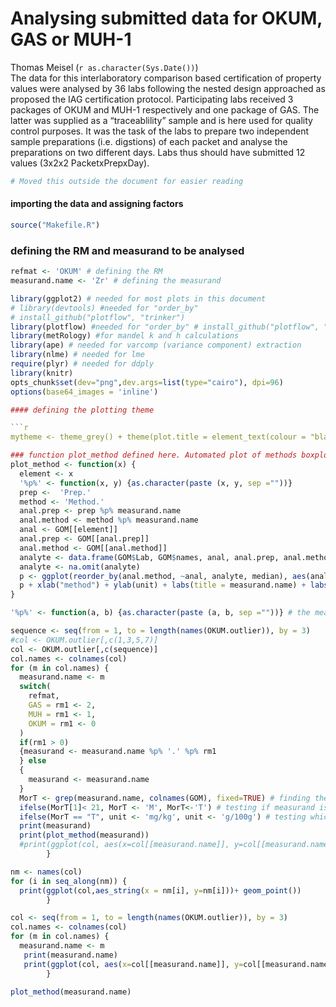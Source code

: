 Analysing submitted data for OKUM, GAS or MUH-1
========================================================
Thomas Meisel (`r as.character(Sys.Date())`)  
The data for this interlaboratory comparison based certification of property values were analysed by 36 labs following the nested design approached as proposed the IAG certification protocol. Participating labs received 3 packages of OKUM and MUH-1 respectively and one package of GAS. The latter was supplied as a "traceablility" sample and is here used for quality control purposes. It was the task of the labs to prepare two independent sample preparations (i.e. digstions) of each packet and analyse the preparations on two different days. Labs thus should have submitted 12 values (3x2x2 PacketxPrepxDay). 
```r
# Moved this outside the document for easier reading
```
#### importing the data and assigning factors
```r
source("Makefile.R")
```

### defining the RM and measurand to be analysed
```r
refmat <- 'OKUM' # defining the RM
measurand.name <- 'Zr' # defining the measurand
``` 

```r
library(ggplot2) # needed for most plots in this document
# library(devtools) #needed for "order_by"
# install_github("plotflow", "trinker")
library(plotflow) #needed for "order_by" # install_github("plotflow", "trinker")
library(metRology) #for mandel k and h calculations
library(ape) # needed for varcomp (variance component) extraction
library(nlme) # needed for lme
require(plyr) # needed for ddply
library(knitr)
opts_chunk$set(dev="png",dev.args=list(type="cairo"), dpi=96)
options(base64_images = 'inline')

#### defining the plotting theme

```r
mytheme <- theme_grey() + theme(plot.title = element_text(colour = "black", size = rel(2))) + theme(axis.title.x = element_text(size = rel(1.8)))+ theme(axis.title.y = element_text(size = rel(1.8))) +theme(axis.text.x = element_text(size = rel(1.5))) + theme(axis.text.y = element_text(size = rel(1.5))) + theme(legend.title = element_text(size = rel(1))) +theme(legend.text = element_text(size = rel(0.8)))
```

```r
### function plot_method defined here. Automated plot of methods boxplots sorted by increasing method median. Enter with plot_method=('xx') #######
plot_method <- function(x) {
  element <- x
  '%p%' <- function(x, y) {as.character(paste (x, y, sep =""))}
  prep <-  'Prep.'
  method <- 'Method.'
  anal.prep <- prep %p% measurand.name
  anal.method <- method %p% measurand.name
  anal <- GOM[[element]]
  anal.prep <- GOM[[anal.prep]]
  anal.method <- GOM[[anal.method]]
  analyte <- data.frame(GOM$Lab, GOM$names, anal, anal.prep, anal.method )
  analyte <- na.omit(analyte)
  p <- ggplot(reorder_by(anal.method, ~anal, analyte, median), aes(anal.method, anal))+ geom_boxplot(outlier.shape = NA) + geom_jitter(aes(colour=anal.prep), size = 4.5, position = position_jitter(width = .2))
  p + xlab("method") + ylab(unit) + labs(title = measurand.name) + labs(colour = "Prep") + mytheme
}
```
```r
'%p%' <- function(a, b) {as.character(paste (a, b, sep =""))} # the measureands have different endings depending on which RM: OKUM not extention, MUH extention ".1" and GAS has the extention ".2"
```


```r
sequence <- seq(from = 1, to = length(names(OKUM.outlier)), by = 3)
#col <- OKUM.outlier[,c(1,3,5,7)]
col <- OKUM.outlier[,c(sequence)]
col.names <- colnames(col)
for (m in col.names) {
  measurand.name <- m
  switch(
    refmat,
    GAS = rm1 <- 2,
    MUH = rm1 <- 1,
    OKUM = rm1 <- 0
  )
  if(rm1 > 0) 
  {measurand <- measurand.name %p% '.' %p% rm1
  } else 
  {
    measurand <- measurand.name
  }
  MorT <- grep(measurand.name, colnames(GOM), fixed=TRUE) # finding the position of the measurand.name in the Columnheaders of dataframe
  ifelse(MorT[1]< 21, MorT <- 'M', MorT<-'T') # testing if measurand is a major or trace element/compound (col:5-20 majors)
  ifelse(MorT == "T", unit <- 'mg/kg', unit <- 'g/100g') # testing which unit is needed  
  print(measurand)
  print(plot_method(measurand))
  #print(ggplot(col, aes(x=col[[measurand.name]], y=col[[measurand.name]])) + geom_point())
        }
```

```r
nm <- names(col)
for (i in seq_along(nm)) {
  print(ggplot(col,aes_string(x = nm[i], y=nm[i]))+ geom_point())
        }
```

```r
col <- seq(from = 1, to = length(names(OKUM.outlier)), by = 3)
col.names <- colnames(col)
for (m in col.names) {
  measurand.name <- m
   print(measurand.name)
   print(ggplot(col, aes(x=col[[measurand.name]], y=col[[measurand.name]])) + geom_point())
        }
```

```r

plot_method(measurand.name)
```